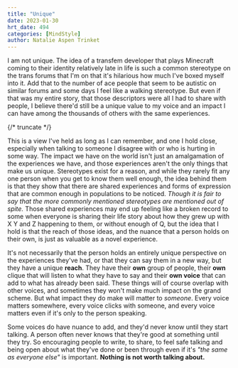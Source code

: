 ```yaml
---
title: "Unique"
date: 2023-01-30
hrt_date: 494
categories: [MindStyle]
author: Natalie Aspen Trinket
---
```


I am not unique. The idea of a transfem developer that plays Minecraft coming to their identity relatively late in life is such a common stereotype on the trans forums that I'm on that it's hilarious how much I've boxed myself into it. Add that to the number of ace people that seem to be autistic on similar forums and some days I feel like a walking stereotype. But even if that was my entire story, that those descriptors were all I had to share with people, I believe there'd still be a unique value to my voice and an impact I can have among the thousands of others with the same experiences. 

{/* truncate */}

This is a view I've held as long as I can remember, and one I hold close, especially when talking to someone I disagree with or who is hurting in some way. The impact we have on the world isn't just an amalgamation of the experiences we have, and those experiences aren't the only things that make us unique. Stereotypes exist for a reason, and while they rarely fit any one person when you get to know them well enough, the idea behind them is that they show that there are shared experiences and forms of expression that are common enough in populations to be noticed. *Though it is fair to say that the more commonly mentioned stereotypes are mentioned out of spite.* Those shared experiences may end up feeling like a broken record to some when everyone is sharing their life story about how they grew up with X Y and Z happening to them, or without enough of Q, but the idea that I hold is that the reach of those ideas, and the nuance that a person holds on their own, is just as valuable as a novel experience. 

It's not necessarily that the person holds an entirely unique perspective on the experiences they've had, or that they can say them in a new way, but they have a unique **reach**. They have their **own** group of people, their **own** clique that will listen to what they have to say and their **own voice** that can add to what has already been said. These things will of course overlap with other voices, and sometimes they won't make much impact on the grand scheme. But what impact they do make will matter to *someone*. Every voice matters somewhere, every voice clicks with someone, and every voice matters even if it's only to the person speaking. 

Some voices do have nuance to add, and they'd never know until they start talking. A person often never knows that they're good at something until they try. So encouraging people to write, to share, to feel safe talking and being open about what they've done or been through even if it's *"the same as everyone else"* is important. **Nothing is not worth talking about.** 
